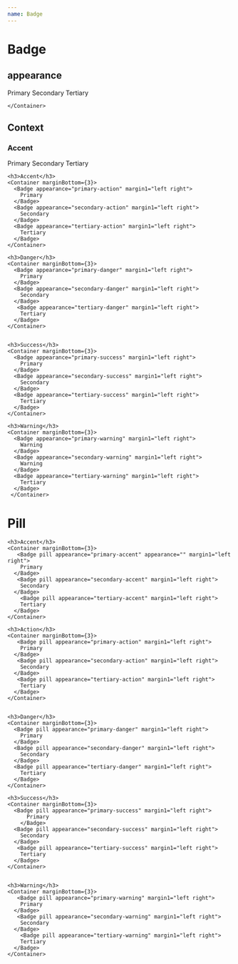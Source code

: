 ---
name: Badge
---


# Badge

<Props of={Badge} />

## appearance

<Playground>
  <ThemeProvider>
    <Container marginBottom={3}>
      <Badge appearance="primary" margin1="left right">
        Primary
      </Badge>
      <Badge appearance="secondary" margin1="left right">
        Secondary
      </Badge>
      <Badge appearance="tertiary" margin1="left right">Tertiary</Badge>

    </Container>

  </ThemeProvider>
</Playground>

## Context

<Playground>
  <ThemeProvider>
    <h3>Accent</h3>
    <Container marginBottom={3}>
      <Badge appearance='primary-accent' margin1="left right">
        Primary 
      </Badge>
      <Badge appearance='secondary-accent' margin1="left right">
        Secondary
      </Badge>
      <Badge appearance='tertiary-accent' margin1="left right">
        Tertiary
      </Badge>
    </Container>

    <h3>Accent</h3>
    <Container marginBottom={3}>
      <Badge appearance="primary-action" margin1="left right">
        Primary
      </Badge>
      <Badge appearance="secondary-action" margin1="left right">
        Secondary
      </Badge>
      <Badge appearance="tertiary-action" margin1="left right">
        Tertiary
      </Badge>
    </Container>

    <h3>Danger</h3>
    <Container marginBottom={3}>
      <Badge appearance="primary-danger" margin1="left right">
        Primary
      </Badge>
      <Badge appearance="secondary-danger" margin1="left right">
        Secondary
      </Badge>
       <Badge appearance="tertiary-danger" margin1="left right">
        Tertiary
      </Badge>
    </Container>


    <h3>Success</h3>
    <Container marginBottom={3}>
      <Badge appearance="primary-success" margin1="left right">
        Primary
      </Badge>
      <Badge appearance="secondary-success" margin1="left right">
        Secondary
      </Badge>
      <Badge appearance="tertiary-success" margin1="left right">
        Tertiary
      </Badge>
    </Container>

    <h3>Warning</h3>
    <Container marginBottom={3}>
      <Badge appearance="primary-warning" margin1="left right">
        Warning
      </Badge>
      <Badge appearance="secondary-warning" margin1="left right">
        Warning
      </Badge>
      <Badge appearance="tertiary-warning" margin1="left right">
        Tertiary
      </Badge>
     </Container>

  </ThemeProvider>
</Playground>

# Pill

<Playground>
  <ThemeProvider>

    <h3>Accent</h3>
    <Container marginBottom={3}>
       <Badge pill appearance="primary-accent" appearance="" margin1="left right">
        Primary
      </Badge>
       <Badge pill appearance="secondary-accent" margin1="left right">
        Secondary
      </Badge>
        <Badge pill appearance="tertiary-accent" margin1="left right">
        Tertiary
      </Badge>
    </Container>

    <h3>Action</h3>
    <Container marginBottom={3}>
       <Badge pill appearance="primary-action" margin1="left right">
        Primary
      </Badge>
       <Badge pill appearance="secondary-action" margin1="left right">
        Secondary
      </Badge>
       <Badge pill appearance="tertiary-action" margin1="left right">
        Tertiary
      </Badge>
    </Container>


    <h3>Danger</h3>
    <Container marginBottom={3}>
      <Badge pill appearance="primary-danger" margin1="left right">
        Primary
      </Badge>
      <Badge pill appearance="secondary-danger" margin1="left right">
        Secondary
      </Badge>
      <Badge pill appearance="tertiary-danger" margin1="left right">
        Tertiary
      </Badge>
    </Container>

    <h3>Success</h3>
    <Container marginBottom={3}>
      <Badge pill appearance="primary-success" margin1="left right">
          Primary
        </Badge>
      <Badge pill appearance="secondary-success" margin1="left right">
        Secondary
      </Badge>
       <Badge pill appearance="tertiary-success" margin1="left right">
        Tertiary
      </Badge>
    </Container>


    <h3>Warning</h3>
    <Container marginBottom={3}>
       <Badge pill appearance="primary-warning" margin1="left right">
        Primary
      </Badge>
       <Badge pill appearance="secondary-warning" margin1="left right">
        Secondary
      </Badge>
        <Badge pill appearance="tertiary-warning" margin1="left right">
        Tertiary
      </Badge>
    </Container>

  </ThemeProvider>
</Playground>
